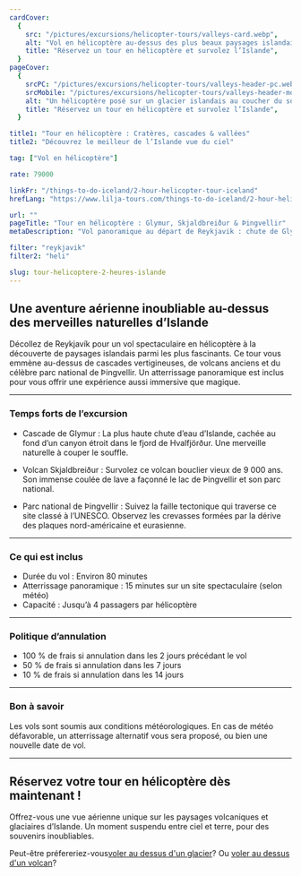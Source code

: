 ```yaml
---
cardCover:
  {
    src: "/pictures/excursions/helicopter-tours/valleys-card.webp",
    alt: "Vol en hélicoptère au-dessus des plus beaux paysages islandais",
    title: "Réservez un tour en hélicoptère et survolez l’Islande",
  }
pageCover:
  {
    srcPC: "/pictures/excursions/helicopter-tours/valleys-header-pc.webp",
    srcMobile: "/pictures/excursions/helicopter-tours/valleys-header-mobile.webp",
    alt: "Un hélicoptère posé sur un glacier islandais au coucher du soleil",
    title: "Réservez un tour en hélicoptère et survolez l’Islande",
  }

title1: "Tour en hélicoptère : Cratères, cascades & vallées"
title2: "Découvrez le meilleur de l’Islande vue du ciel"

tag: ["Vol en hélicoptère"]

rate: 79000

linkFr: "/things-to-do-iceland/2-hour-helicopter-tour-iceland"
hrefLang: "https://www.lilja-tours.com/things-to-do-iceland/2-hour-helicopter-tour-iceland"

url: ""
pageTitle: "Tour en hélicoptère : Glymur, Skjaldbreiður & Þingvellir"
metaDescription: "Vol panoramique au départ de Reykjavik : chute de Glymur, volcan Skjaldbreiður, parc Þingvellir. Réservez votre aventure aérienne dès maintenant !"

filter: "reykjavik"
filter2: "heli"

slug: tour-helicoptere-2-heures-islande
---
```


## Une aventure aérienne inoubliable au-dessus des merveilles naturelles d’Islande

Décollez de Reykjavík pour un vol spectaculaire en hélicoptère à la découverte de paysages islandais parmi les plus fascinants. Ce tour vous emmène au-dessus de cascades vertigineuses, de volcans anciens et du célèbre parc national de Þingvellir. Un atterrissage panoramique est inclus pour vous offrir une expérience aussi immersive que magique.

---

### Temps forts de l’excursion

- Cascade de Glymur : La plus haute chute d’eau d’Islande, cachée au fond d’un canyon étroit dans le fjord de Hvalfjörður. Une merveille naturelle à couper le souffle.

- Volcan Skjaldbreiður : Survolez ce volcan bouclier vieux de 9 000 ans. Son immense coulée de lave a façonné le lac de Þingvellir et son parc national.

- Parc national de Þingvellir : Suivez la faille tectonique qui traverse ce site classé à l’UNESCO. Observez les crevasses formées par la dérive des plaques nord-américaine et eurasienne.

---

### Ce qui est inclus

- Durée du vol : Environ 80 minutes  
- Atterrissage panoramique : 15 minutes sur un site spectaculaire (selon météo)  
- Capacité : Jusqu’à 4 passagers par hélicoptère

---

### Politique d’annulation

- 100 % de frais si annulation dans les 2 jours précédant le vol  
- 50 % de frais si annulation dans les 7 jours  
- 10 % de frais si annulation dans les 14 jours

---

### Bon à savoir

Les vols sont soumis aux conditions météorologiques. En cas de météo défavorable, un atterrissage alternatif vous sera proposé, ou bien une nouvelle date de vol.

---

## Réservez votre tour en hélicoptère dès maintenant !

Offrez-vous une vue aérienne unique sur les paysages volcaniques et glaciaires d’Islande. Un moment suspendu entre ciel et terre, pour des souvenirs inoubliables.

<script
  type="text/javascript"
  src="https://widgets.bokun.io/assets/javascripts/apps/build/BokunWidgetsLoader.js?bookingChannelUUID=97236c68-b945-4a96-8587-660bdc4c45fd"
  async
></script>

<div
  class="bokunWidget"
  data-src="https://widgets.bokun.io/online-sales/97236c68-b945-4a96-8587-660bdc4c45fd/experience-calendar/795530"
></div>

Peut-être préfereriez-vous<a href="/fr/a-faire-en-islande/tour-helicoptere-glacier-islande/" title="Hélicoptère au dessus d'un glacier">voler au dessus d'un glacier</a>? Ou <a href="/fr/a-faire-en-islande/tour-helicoptere-volcan-en-eruption-islande/" title="hélicoptère au dessus d'un volcan">voler au dessus d'un volcan</a>? 
